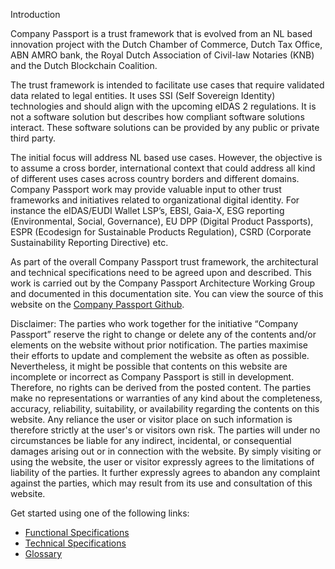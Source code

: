 
<Kicker variant="accent">Introduction</Kicker>
<Title size="large" variant="primary">
  Company Passport - Specifications
</Title>

Company Passport is a trust framework that is evolved from an NL based innovation
project with the Dutch Chamber of Commerce, Dutch Tax Office, ABN AMRO bank,
the Royal Dutch Association of Civil-law Notaries (KNB) and the Dutch Blockchain
Coalition.

The trust framework is intended to facilitate use cases that require validated data
related to legal entities. It uses SSI (Self Sovereign Identity) technologies and should
align with the upcoming eIDAS 2 regulations. It is not a software solution but
describes how compliant software solutions interact. These software solutions can
be provided by any public or private third party.

The initial focus will address NL based use cases. However, the objective is to
assume a cross border, international context that could address all kind of different
uses cases across country borders and different domains. Company Passport work
may provide valuable input to other trust frameworks and initiatives related to
organizational digital identity. For instance the eIDAS/EUDI Wallet LSP’s, EBSI,
Gaia-X, ESG reporting (Environmental, Social, Governance), EU DPP (Digital
Product Passports), ESPR (Ecodesign for Sustainable Products Regulation), CSRD
(Corporate Sustainability Reporting Directive) etc.

As part of the overall Company Passport trust framework, the architectural and
technical specifications need to be agreed upon and described. This work is carried
out by the Company Passport Architecture Working Group and documented in this documentation
site. You can view the source of this website on the [Company Passport Github](https://github.com/dutchBlockchainCoalition/CompanyPassport/).

Disclaimer:
The parties who work together for the initiative “Company Passport” reserve the right to change or delete any of the contents and/or elements on the website without prior notification. The parties maximise their efforts to update and complement the website as often as possible. Nevertheless, it might be possible that contents on this website are incomplete or incorrect as Company Passport is still in development. Therefore, no rights can be derived from the posted content. The parties make no representations or warranties of any kind about the completeness, accuracy, reliability, suitability, or availability regarding the contents on this website. Any reliance the user or visitor place on such information is therefore strictly at the user's or visitors own risk. The parties will under no circumstances be liable for any indirect, incidental, or consequential damages arising out or in connection with the website. By simply visiting or using the website, the user or visitor expressly agrees to the limitations of liability of the parties. It further expressly agrees to abandon any complaint against the parties, which may result from its use and consultation of this website.

<Callout variant="primary">

Get started using one of the following links:

- [Functional Specifications](/functional)
- [Technical Specifications](/technical)
- [Glossary](/glossary)

</Callout>
